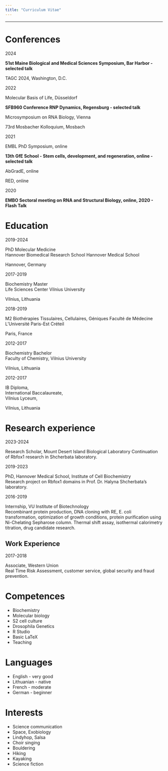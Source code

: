 ---
title: "Curriculum Vitae"
---
***

# <i class="fa fa-file"></i>   Conferences

2024

__51st Maine Biological and Medical Sciences Symposium, Bar Harbor - selected talk__

TAGC 2024, Washington, D.C.

2022  

Molecular Basis of Life, Düsseldorf  

__SFB960 Conference RNP Dynamics, Regensburg - selected talk__  

Microsymposium on RNA Biology, Vienna  

73rd Mosbacher Kolloquium, Mosbach  


2021 

EMBL PhD Symposium, online  

__13th GfE School - Stem cells, development, and regeneration, online - selected talk__  

AbGradE, online  

RED, online  


2020

__EMBO Sectoral meeting on RNA and Structural Biology, online, 2020 - Flash Talk__  

# <i class="fa fa-graduation-cap"></i>   Education 

2019-2024

PhD Molecular Medicine  
Hannover Biomedical Research School
Hannover Medical School

Hannover, Germany

2017-2019 

Biochemistry Master   
Life Sciences Center 
Vilnius University 

Vilnius, Lithuania

2018-2019 

M2 Biothérapies Tissulaires, Cellulaires, Géniques
Faculté de Médecine  
L'Université Paris-Est Créteil

Paris, France

2012-2017 

Biochemistry Bachelor  
Faculty of Chemistry, 
Vilnius University 

Vilnius, Lithuania

2012-2017 

IB Diploma,   
International Baccalaureate,  
Vilnius Lyceum, 

Vilnius, Lithuania

#  <i class="fa fa-flask"></i>   Research experience

2023-2024

Research Scholar, Mount Desert Island Biological Laboratory
Continuation of Rbfox1 research in Shcherbata laboratory.

2019-2023

PhD, Hannover Medical School, Institute of Cell Biochemistry  
Research project on Rbfox1 domains in Prof. Dr. Halyna Shcherbata's laboratory.

2016-2019

Internship, VU Institute of Biotechnology   
Recombinant protein production, DNA cloning with RE, E. coli transformation, optimization of growth conditions, protein purification using Ni-Chelating Sepharose column. Thermal shift assay, isothermal calorimetry titration, drug candidate research.

##  <i class="fa fa-briefcase"></i>   Work Experience

2017-2018 

Associate, Western Union   
Real Time Risk Assessment, customer service, global security and fraud prevention. 

# <i class="fa fa-cogs"></i>   Competences

* Biochemistry
* Molecular biology
* S2 cell culture
* Drosophila Genetics
* R Studio
* Basic LaTeX
* Teaching

# <i class="fa fa-language"></i>   Languages  

* English - very good
* Lithuanian - native
* French - moderate
* German - beginner

# <i class="fa fa-rocket"></i>   Interests  

* Science communication 
* Space, Exobiology
* Lindyhop, Salsa
* Choir singing 
* Bouldering
* Hiking
* Kayaking
* Science fiction